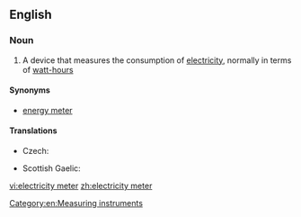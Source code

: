 ==English==

===Noun===
{{wikipedia}}
{{en-noun|sg=[[electricity]] [[meter]]}}

# A device that measures the consumption of [[electricity]], normally in terms of [[watt-hour]]s

====Synonyms====
* [[energy meter]]

====Translations====
{{trans-top|a device that measures the consumption of electricity}}
* Czech: {{t-|cs|elektroměr|m}}
{{trans-mid}}
* Scottish Gaelic: {{t-|gd|meidheadair-dealain|m}}
{{trans-bottom}}

[[Category:en:Measuring instruments]]

[[vi:electricity meter]]
[[zh:electricity meter]]